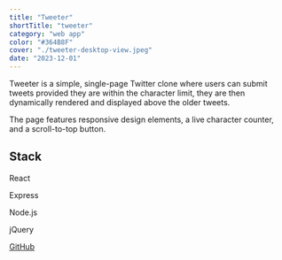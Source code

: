 ```yaml
---
title: "Tweeter"
shortTitle: "tweeter"
category: "web app"
color: "#364B8F"
cover: "./tweeter-desktop-view.jpeg"
date: "2023-12-01"
---
```



Tweeter is a simple, single-page Twitter clone where users can submit tweets provided they are within the character limit, they are then dynamically rendered and displayed above the older tweets.

The page features responsive design elements, a live character counter, and a scroll-to-top button.

## Stack

<div className="icon-grid">
  <div className="icon-item">
    <FaReact size={55} />
    <p>React</p>
  </div>
  <div className="icon-item">
    <SiExpress size={55} />
    <p>Express</p>
  </div>
  <div className="icon-item">
    <FaNodeJs size={55} />
    <p>Node.js</p>
  </div>
  <div className="icon-item">
    <SiJquery size={55} />
    <p>jQuery</p>
  </div>
</div>

<div className="icon-item">
  <a href="https://github.com/spence914/tweeter" target="_blank" rel="noopener noreferrer">
    <p>GitHub</p>
    <FaGithub size={55} />
  </a>
</div>
